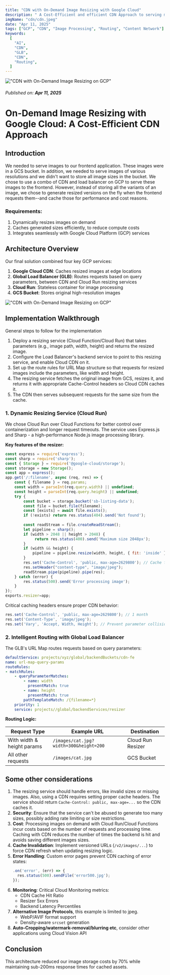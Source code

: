 ```yaml
---
title: "CDN with On-Demand Image Resizing with Google Cloud"
description: " A Cost-Efficient and efficient CDN Approach to serving media content"
imgName: "cdn/cdn.jpeg"
date: "Apr 11, 2025"
tags: ["GCP", "CDN", "Image Processing", "Routing", "Content Network"]
keywords:
  [
    "AI",
    "CDN",
    "GLB",
    "CDN",
    "Routing",
  ]
---
```


!["CDN with On-Demand Image Resizing on GCP"](cdn/cdn.jpeg)

###### Published on: **Apr 11, 2025**

# On-Demand Image Resizing with Google Cloud: A Cost-Efficient CDN Approach  

## Introduction
We needed to serve images to our frontend application. These images were in a GCS bucket. In addition, we needed to serve images of various resolutions and we didn't want to store all image sizes in the bucket.  We chose to use a combo of CDN and load balancer on GCP to serve these images to the frontend. However, instead of storing all the variants of an image, we chose to generate resized versions on the fly when the frontend requests them--and cache those for performance and cost reasons.
### Requirements:  
1. Dynamically resizes images on demand  
2. Caches generated sizes efficiently, to reduce compute costs  
3. Integrates seamlessly with Google Cloud Platform (GCP) services  

## Architecture Overview  

Our final solution combined four key GCP services:  
1. **Google Cloud CDN**: Caches resized images at edge locations  
2. **Global Load Balancer (GLB)**: Routes requests based on query parameters, between CDN and Cloud Run resizing services  
3. **Cloud Run**: Stateless container for image processing  
4. **GCS Bucket**: Stores original high-resolution images  

!["CDN with On-Demand Image Resizing on GCP"](cdn/arch.jpg)

## Implementation Walkthrough  

General steps to follow for the implementation
1. Deploy a resizing service (Cloud Function/Cloud Run) that takes parameters (e.g., image path, width, height) and returns the resized image. 
2. Configure the Load Balancer's backend service to point to this resizing service, and enable Cloud CDN on it. 
3. Set up the route rules for URL Map structure so that requests for resized images include the parameters, like width and height. 
4. The resizing service fetches the original image from GCS, resizes it, and returns it with appropriate Cache-Control headers so Cloud CDN caches it. 
5. The CDN then serves subsequent requests for the same size from the cache.
### 1. Dynamic Resizing Service (Cloud Run)  
We chose Cloud Run over Cloud Functions for better control over containerization and longer request timeouts. The service uses Express.js and Sharp - a high-performance Node.js image processing library.  

**Key features of the resizer:**  
```javascript
const express = require('express'); 
const sharp = require('sharp'); 
const { Storage } = require('@google-cloud/storage'); 
const storage = new Storage(); 
const app = express(); 
app.get('/:filename', async (req, res) => { 
	const { filename } = req.params; 
	const width = parseInt(req.query.width) || undefined; 
	const height = parseInt(req.query.height) || undefined; 
	try { 
		const bucket = storage.bucket('sb-listing-data'); 
		const file = bucket.file(filename); 
		const [exists] = await file.exists(); 
		if (!exists) return res.status(404).send('Not found'); 
		
		const readStream = file.createReadStream(); 
		let pipeline = sharp();
		if (width > 2048 || height > 2048) {
		     return res.status(400).send('Maximum size 2048px');
		} 
		if (width && height) { 
			pipeline = pipeline.resize(width, height, { fit: 'inside' }); 
		} 
		res.set('Cache-Control', 'public, max-age=2629800'); // Cache for 1 month 
		res.setHeader("content-type", "image/jpeg");
		readStream.pipe(pipeline).pipe(res); 
	} catch (error) { 
		res.status(500).send('Error processing image'); 
	} 
}); 
exports.resizer=app;
```
Critical caching headers ensure proper CDN behavior:  
```javascript
res.set('Cache-Control', 'public, max-age=2629800'); // 1 month
res.set('Content-Type', 'image/jpeg');
res.set('Vary', 'Accept, Width, Height'); // Prevent parameter collisions
```

### 2. Intelligent Routing with Global Load Balancer  
The GLB's URL Map routes requests based on query parameters:  
```yaml 
defaultService: projects/xyz/global/backendBuckets/cdn-fe 
name: url-map-query-params 
routeRules: 
- matchRules: 
	- queryParameterMatches: 
		- name: width 
		  presentMatch: true 
		- name: height 
		  presentMatch: true 
		pathTemplateMatch: /{filename=*} 
	priority: 1 
	service: projects//global/backendServices/resizer
```

**Routing Logic:**

| Request Type               | Example URL                            | Destination       |
| -------------------------- | -------------------------------------- | ----------------- |
| With width & height params | `/images/cat.jpg?width=300&height=200` | Cloud Run Resizer |
| All other requests         | `/images/cat.jpg`                      | GCS Bucket        |


## Some other considerations
1. The resizing service should handle errors, like invalid sizes or missing images. Also, using a CDN requires setting proper cache headers. The service should return `Cache-Control: public, max-age=...` so the CDN caches it. 
2. **Security**: Ensure that the service can't be abused to generate too many sizes, possibly adding rate limiting or size restrictions. 
3. **Cost**: Processing images on demand with Cloud Run/Cloud Functions incur costs based on the number of requests and processing time. Caching with CDN reduces the number of times the backend is hit and avoids saving different images sizes. 
4. **Cache Invalidation**: Implement versioned URLs (`/v2/images/...`) to force CDN refresh when updating resizing logic.
5. **Error Handling**: Custom error pages prevent CDN caching of error states:  
   ```javascript
   .on('error', (err) => {
     res.status(500).sendFile('error500.jpg');
   });
   ```
6. **Monitoring**: Critical Cloud Monitoring metrics:  
   - CDN Cache Hit Ratio  
   - Resizer 5xx Errors  
   - Backend Latency Percentiles
7. **Alternative Image Protocols**, this example is limited to jpeg.  
   - WebP/AVIF format support  
   - Density-aware `srcset` generation  
8. **Auto-Cropping/watermark-removal/blurring etc**, consider other applications using Cloud Vision API  

## Conclusion  

This architecture reduced our image storage costs by 70% while maintaining sub-200ms response times for cached assets.